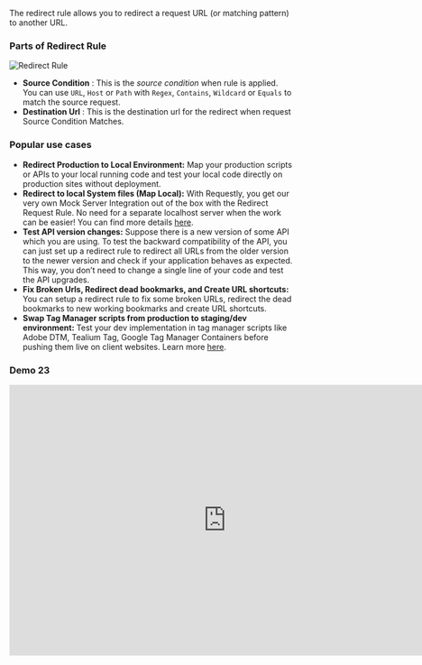 The redirect rule allows you to redirect a request URL (or matching pattern) to another URL. 

### Parts of Redirect Rule
<img src="/img/docs/annotated-redirect-rule.png" alt="Redirect Rule"/>

- **Source Condition** : This is the *source condition* when rule is applied. You can use `URL`, `Host` or `Path` with `Regex`, `Contains`, `Wildcard` or `Equals` to match the source request.
- **Destination Url** : This is the destination url for the redirect when request Source Condition Matches.


### Popular use cases

- **Redirect Production to Local Environment:** Map your production scripts or APIs to your local running code and test your local code directly on production sites without deployment.
- **Redirect to local System files (Map Local):** With Requestly, you get our very own Mock Server Integration out of the box with the Redirect Request Rule. No need for a separate localhost server when the work can be easier! You can find more details [here](https://docs.requestly.tech/browser-extension/chrome/features/map-local).
- **Test API version changes:** Suppose there is a new version of some API which you are using. To test the backward compatibility of the API, you can just set up a redirect rule to redirect all URLs from the older version to the newer version and check if your application behaves as expected. This way, you don’t need to change a single line of your code and test the API upgrades.
- **Fix Broken Urls, Redirect dead bookmarks, and Create URL shortcuts:** You can setup a redirect rule to fix some broken URLs, redirect the dead bookmarks to new working bookmarks and create URL shortcuts.
- **Swap Tag Manager scripts from production to staging/dev environment:** Test your dev implementation in tag manager scripts like Adobe DTM, Tealium Tag, Google Tag Manager Containers before pushing them live on client websites. Learn more [here](https://requestly.io/blog/replace-adobe-launch-production-script-with-development-script).


### Demo 23
 
<center>
  <iframe width="768" height="480" src="https://www.youtube.com/embed/lOt1kGKTq-w" title="YouTube video player" frameborder="0" allow="accelerometer; autoplay; clipboard-write; encrypted-media; gyroscope; picture-in-picture; web-share" allowfullscreen></iframe>
</center>